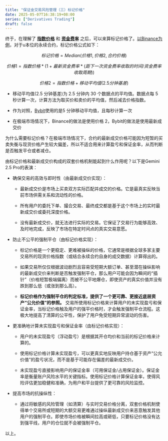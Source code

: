 ```yaml
---
title: "保证金交易风险管理（三）标记价格"
date: 2025-05-07T16:38:19+08:00
series: ["Derivatives Trading"]
draft: false
---
```


终于，在理解了 [__指数价格__](../derivatives-002) 和 [__资金费率__](../derivatives-003) 之后，可以来算标记价格了。[以Binance为例](https://www.binance.com/zh-CN/support/faq/detail/360033525071)，对于u本位的永续合约，标记价格公式如下：

$$
标记价格 = Median(价格 1, 价格 2, 合约价格)
$$

$$
价格 1 = 指数价格 * (1 + 最新资金费率 * (距下一次资金费率收取的时间 / 资金费率收取周期))
$$

$$
价格 2 = 指数价格 + 移动平均值(2.5 分钟基差)
$$

- 移动平均值(2.5 分钟基差)为 2.5 分钟内 30 个数据点的平均值。数据点每 5 秒计算一次，计算方法为取买价和卖价的平均值，然后减去价格指数。

- 作为对照，[Bybit](https://www.bybit.com/zh-MY/help-center/article/Mark-Price-Calculation-Perpetual-Contracts)使用的是5 分钟移动平均值，且每秒计算一次

- 在极端市场情况下，Binance的做法是使用价格 2，Bybit的做法是使用最新成交价

为什么需要标记价格？在极端市场情况下，合约的最新成交价格可能因为短暂的买卖失衡与现货价格产生较大偏差，所以不适合用来计算盈亏和保证金率，从而判断是否触发平仓或者减仓。

由标记价格和最新成交价构成的双套价格机制能起到什么作用呢？以下是Gemini 2.5 Pro的表演：

- 确保交易的高效与即时性（由最新成交价实现）：

    - 最新成交价是市场上买卖双方实际匹配并成交的价格。它是最真实反映当前市场供需关系和流动性的价格。

    - 所有用户的委托下单、撮合交易、最终成交都是基于这个市场上的实时最新成交价或委托深度价格。

    - 没有最新成交价，就无法进行实际的交易。它保证了交易行为能够高效、及时地完成，反映了市场在特定时间点的真实交易意愿。

- 防止不公平的强制平仓（由标记价格实现）：

    - 标记价格是一个更稳定、更难被操纵的价格，它通常是根据全球多家主要交易所的现货价格指数（或结合永续合约自身的成交数据）计算得出的。

    - 如果交易所仅仅根据波动剧烈且容易受短期大额订单、甚至潜在操纵影响的最新成交价来判断是否触发强制平仓，那么用户可能会因为瞬间的“插针”（价格短暂极端偏离）而被不公平地爆仓，即使资产的真实价值并没有跌到那么低（或涨到那么高）。

    - __标记价格作为强制平仓的判定标准，提供了一个更可靠、更接近底层资产“公允价值”的参照。__ 交易所使用标记价格来计算用户的未实现盈亏和保证金率，当标记价格触及用户的强平价格时，才会触发强制平仓流程。这极大地提高了清算的公平性，保护了用户免受短期异常波动的伤害。

- 更准确地计算未实现盈亏和保证金率（由标记价格实现）：

    - 用户的未实现盈亏（浮动盈亏）是根据其开仓均价和当前的标记价格来计算的。

    - 使用标记价格计算未实现盈亏，可以更真实地反映用户持仓基于资产“公允价值”的盈亏状况，而不是基于可能存在偏差的最新成交价。

    - 未实现盈亏直接影响用户的保证金率（可用保证金/占用保证金）。保证金率是衡量账户风险水平的关键指标。使用标记价格计算保证金率，使得风险评估更加稳健和准确，为用户和平台提供了更可靠的风险监控。

- 提高市场的抗操纵性：

    - 通过将敏感的风险管理（如清算）与实时交易价格分离，双套价格机制使得单个交易所或短期的大额交易更难通过操纵最新成交价来恶意触发其他用户的强制平仓。即使市场价格被瞬间拉高或砸低，只要标记价格没有达到强平线，用户的仓位就不会被强制平仓。

以上。